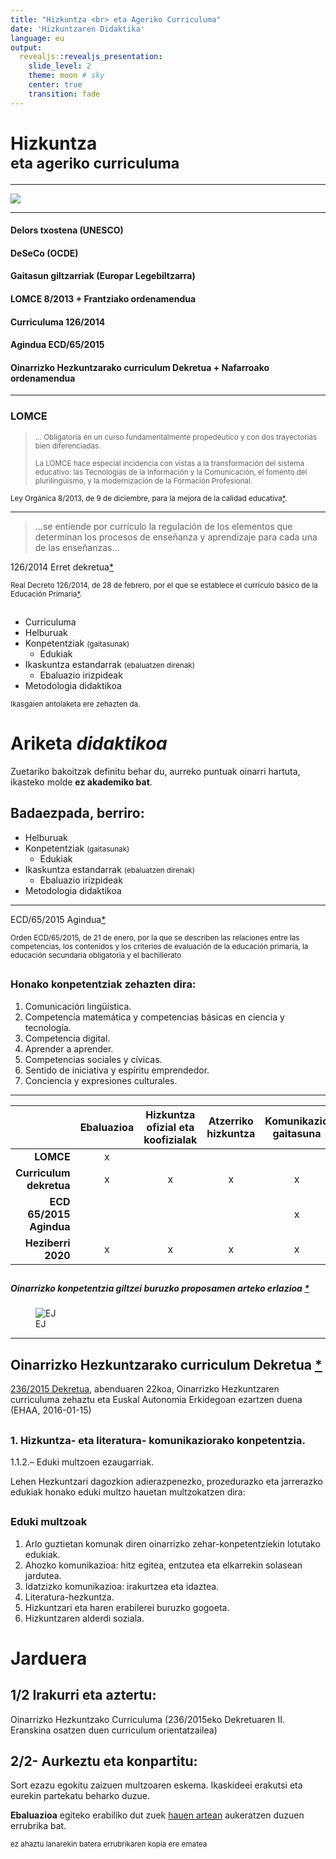 ```yaml
---
title: "Hizkuntza <br> eta Ageriko Curriculuma"
date: 'Hizkuntzaren Didaktika'
language: eu
output:
  revealjs::revealjs_presentation:
    slide_level: 2
    theme: moon # sky
    center: true
    transition: fade
---
```



# Hizkuntza <br><small>eta ageriko curriculuma</small>

---

  ![](https://juanabasolo.gitbooks.io/hizkuntzaren-didaktika/content/assets/ornament-3131097_960_720.jpg)

---

#### <span class="gold">Delors txostena (UNESCO)

#### DeSeCo (OCDE)

#### Gaitasun giltzarriak (Europar Legebiltzarra)</span>

#### LOMCE 8/2013 <span class="gold">+ Frantziako ordenamendua</span>

#### Curriculuma 126/2014

#### Agindua ECD/65/2015

#### Oinarrizko Hezkuntzarako curriculum Dekretua <span class="gold">+ Nafarroako ordenamendua</span>



---

### LOMCE

  > <small>... 	 Obligatoria en un curso fundamentalmente propedéutico y con dos trayectorias bien diferenciadas.
>
  > La LOMCE hace especial incidencia con vistas a la transformación del sistema educativo: las Tecnologías de la Información y la Comunicación, el fomento del plurilingüismo, y la modernización de la Formación Profesional.
>

  Ley Orgánica 8/2013, de 9 de diciembre, para la mejora de la calidad educativa[*](https://www.boe.es/buscar/act.php?id=BOE-A-2013-12886).</small>

---

  > ...se entiende por currículo la regulación de los elementos que determinan los procesos de enseñanza y aprendizaje para cada una de las enseñanzas...
>

  126/2014 Erret dekretua[*](https://www.boe.es/buscar/pdf/2014/BOE-A-2014-2222-consolidado.pdf)

<small>Real Decreto 126/2014, de 28 de febrero, por el que se establece el currículo básico de la Educación Primaria[*](https://www.boe.es/buscar/pdf/2014/BOE-A-2014-2222-consolidado.pdf). </small>

##

* Curriculuma
* Helburuak
* Konpetentziak  <small>(gaitasunak) </small>
  * Edukiak
* Ikaskuntza estandarrak <small>(ebaluatzen direnak) </small>
  * Ebaluazio irizpideak
* Metodologia didaktikoa


<small>Ikasgaien antolaketa ere zehazten da.</small>

# Ariketa *didaktikoa* {data-background=#AA1100 }

Zuetariko bakoitzak definitu behar du, aurreko puntuak oinarri hartuta, ikasteko molde **ez akademiko bat**.

## Badaezpada, berriro: {data-background=#AA1100 }

* Helburuak
* Konpetentziak  <small>(gaitasunak) </small>
  * Edukiak
* Ikaskuntza estandarrak <small>(ebaluatzen direnak) </small>
  * Ebaluazio irizpideak
* Metodologia didaktikoa

---

ECD/65/2015 Agindua[*](https://www.boe.es/buscar/doc.php?id=BOE-A-2015-738)

<small>Orden ECD/65/2015, de 21 de enero, por la  que se describen las relaciones entre las competencias, los contenidos y los criterios de evaluación de la educación primaria, la educación secundaria obligatoria y el bachillerato</small>

##

### Honako konpetentziak zehazten dira:

1. Comunicación lingüística.
2. Competencia matemática y competencias básicas en ciencia y tecnología.
3. Competencia digital.
4. Aprender a aprender.
5. Competencias sociales y cívicas.
6. Sentido de iniciativa y espíritu emprendedor.
7. Conciencia y expresiones culturales.

---

  <small>

  |                                      | Ebaluazioa | Hizkuntza ofizial eta koofizialak | Atzerriko hizkuntza | Komunikazio gaitasuna | Ikuspuntu komunikatiboa |
  | -----------------------------------: | :--------: | :-------------------------------: | :-----------------: | :-------------------: | :---------------------: |
  |                            **LOMCE** |     x      |                                   |                     |                       |                         |
  |              **Curriculum dekretua** |     x      |                 x                 |          x          |           x           |                         |
  |              **ECD 65/2015 Agindua** |            |                                   |                     |           x           |                         |
  |                   **Heziberri 2020** |     x      |                 x                 |          x          |           x           |            x            |
  </small>

##

##### Oinarrizko konpetentzia giltzei buruzko proposamen arteko erlazioa [*](http://www.hezkuntza.ejgv.euskadi.eus/contenidos/informacion/heziberri_2020/eu_erlazioa/adjuntos/oinarrizko_konpetentzia_giltzei_buruzko_proposamen_arteko_erlazioa.pdf)

  ![EJ](02_01-HD.png)

---

## Oinarrizko Hezkuntzarako curriculum Dekretua [*](https://www.euskadi.eus/y22-bopv/eu/bopv2/datos/2016/01/1600141e.shtml)

  [236/2015 Dekretua](http://www.jusap.ejgv.euskadi.eus/r47-bopvapps/es/bopv2/datos/2016/01/1600141e.pdf), abenduaren 22koa, Oinarrizko Hezkuntzaren curriculuma zehaztu eta Euskal Autonomia Erkidegoan ezartzen duena (EHAA, 2016-01-15)

## 

### 1. Hizkuntza- eta literatura- komunikaziorako konpetentzia.

  1.1.2.– Eduki multzoen ezaugarriak.

Lehen Hezkuntzari dagozkion adierazpenezko, prozedurazko eta jarrerazko edukiak honako eduki multzo hauetan multzokatzen dira:

##

### Eduki multzoak

1.  Arlo guztietan komunak diren oinarrizko zehar-konpetentziekin lotutako edukiak.
2. Ahozko komunikazioa: hitz egitea, entzutea eta elkarrekin solasean jardutea.
3. Idatzizko komunikazioa: irakurtzea eta idaztea.
4. Literatura-hezkuntza.
5. Hizkuntzari eta haren erabilerei buruzko gogoeta.
6. Hizkuntzaren alderdi soziala.


# Jarduera

## 1/2 Irakurri eta aztertu:

Oinarrizko Hezkuntzako Curriculuma
(236/2015eko Dekretuaren II. Eranskina osatzen duen curriculum orientatzailea)

## 2/2- Aurkeztu eta konpartitu:

Sort ezazu  egokitu zaizuen multzoaren eskema. Ikaskideei erakutsi eta eurekin partekatu beharko duzue.



**Ebaluazioa** egiteko erabiliko dut zuek [hauen artean](http://evirtual.uaslp.mx/FCQ/estrategias/Material de Apoyo/cat_rubrica.pdf)
aukeratzen duzuen errubrika bat.

<small>ez ahaztu lanarekin batera errubrikaren kopia ere ematea</small>
